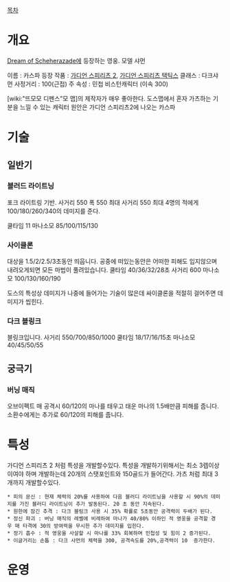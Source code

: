 [[목차]]
= 개요 =

[[Dream of Scheherazade]]에 등장하는 영웅. 모델 샤먼

이름 : 카스파
등장 작품 : [[가디언 스피리츠 2]], [[가디언 스피리츠 택틱스]]
클래스 : 다크샤먼
사정거리 : 100(근접)
주 속성 : 민첩
비스턴캐릭터 (이속 300)

[wiki:"뜨모모 디펜스"모 맵]의 제작자가 매우 좋아한다.
도스맵에서 혼자 가츠하는 기분을 느낄 수 있는 캐릭터
원안은 가디언 스피리츠2에 나오는 카스파

= 기술 =

== 일반기 ==

=== 블러드 라이트닝 ===
포크 라이트링 기반.
사거리 550 폭 550 최대 사거리 550 
최대 4명의 적에게 100/180/260/340의 데미지를 준다.

쿨타임 11 마나소모 85/100/115/130

=== 사이클론 ===
대상을 1.5/2/2.5/3초동안 띄웁니다. 공중에 떠있는동안은 어떠한 피해도 입지않으며 내려오게되면 모든 마법이 풀려있습니다.
쿨타임 40/36/32/28초 사거리 600 마나소모 100/130/160/190

도스의 특성상 데미지가 나중에 들어가는 기술이 많은데 싸이클론을 적절히 걸어주면 데미지가 씹힌다. 
=== 다크 블링크 ===
블링크입니다.
사거리 550/700/850/1000 쿨타임 18/17/16/15초 
마나소모 40/45/50/55

== 궁극기 ==

=== 버닝 매직 ===
오브이펙트
매 공격시 60/120의 마나를 태우고 태운 마나의 1.5배만큼 피해를 줍니다.
소환수에게는 추가로 60/120의 피해를 줍니다.



= 특성 =
가디언 스피리츠 2 처럼 특성을 개발할수있다. 
특성을 개발하기위해서는 최소 3렙이상이여야 하며 개발하는데 20개의 스탯포인트와 150골드가 들어간다. 가츠 처럼 최대 3개까지 개발할수있다.

 * 피의 문신 : 현재 체력의 20%를 사용하여 다음 블러디 라이트닝을 사용할 시 90%의 데미지를 가진 블러디 라이트닝이 추가 발동된다. 20 초 동안 지속된다.
 * 원한에 잠긴 추격 : 다크 블링크 사용 시 35% 확률로 5초동안 공격력이 두배가 된다.
 * 정신 파괴 : 버닝 매직의 레벨에 비례하여 마나가 40/80% 이하인 적 영웅을 공격할 경우 매 타격에 30의 방여력을 무시한 추가 데미지를 입힌다.
 * 정기 흡수 : 적 영웅을 사살할 시 마나를 33% 회복하며 민첩성 및 힘이 2 증가된다.
 * 이글거리는 손톱 : 다크 샤먼의 체력을 300, 공격속도를 20%,공격력이 10  증가한다.
= 운영 =
